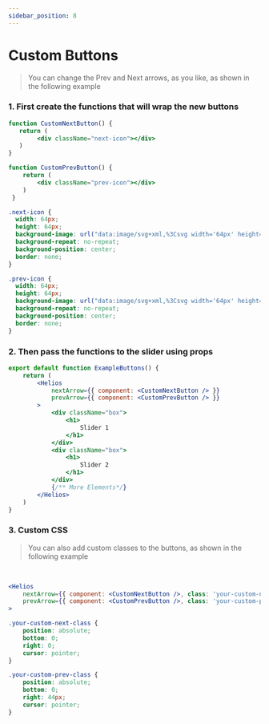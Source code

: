 ```yaml
---
sidebar_position: 8
---
```


# Custom Buttons 

> You can change the Prev and Next arrows, as you like, as shown in the following example

<Example/>

### 1. First create the functions that will wrap the new buttons

```jsx title="exampleButtons.jsx"
function CustomNextButton() {
   return (
        <div className="next-icon"></div>
   )
}

function CustomPrevButton() {
    return (
        <div className="prev-icon"></div>
    )
 }
```

```css title="exampleButtons.css"
.next-icon {
  width: 64px;
  height: 64px;
  background-image: url("data:image/svg+xml,%3Csvg width='64px' height='64px' viewBox='0 0 24 24' fill='none' xmlns='http://www.w3.org/2000/svg' transform='rotate(180)'%3E%3Cg id='SVGRepo_bgCarrier' stroke-width='0'%3E%3C/g%3E%3Cg id='SVGRepo_tracerCarrier' stroke-linecap='round' stroke-linejoin='round'%3E%3C/g%3E%3Cg id='SVGRepo_iconCarrier'%3E%3Cpath d='M15 7L10 12L15 17' stroke='%23ffffff' stroke-width='1.5' stroke-linecap='round' stroke-linejoin='round'%3E%3C/path%3E%3C/g%3E%3C/svg%3E");
  background-repeat: no-repeat;
  background-position: center;
  border: none;
}

.prev-icon {
  width: 64px;
  height: 64px;
  background-image: url("data:image/svg+xml,%3Csvg width='64px' height='64px' viewBox='0 0 24 24' fill='none' xmlns='http://www.w3.org/2000/svg' transform='rotate(0)'%3E%3Cg id='SVGRepo_bgCarrier' stroke-width='0'%3E%3C/g%3E%3Cg id='SVGRepo_tracerCarrier' stroke-linecap='round' stroke-linejoin='round'%3E%3C/g%3E%3Cg id='SVGRepo_iconCarrier'%3E%3Cpath d='M15 7L10 12L15 17' stroke='white' stroke-width='1.5' stroke-linecap='round' stroke-linejoin='round'%3E%3C/path%3E%3C/g%3E%3C/svg%3E");
  background-repeat: no-repeat;
  background-position: center;
  border: none;
}
```

### 2. Then pass the functions to the slider using props

```jsx title="exampleButtons.jsx" {4,5}
export default function ExampleButtons() {
    return (
        <Helios
            nextArrow={{ component: <CustomNextButton /> }}
            prevArrow={{ component: <CustomPrevButton /> }}
        >
            <div className="box">
                <h1>
                    Slider 1
                </h1>
            </div>
            <div className="box">
                <h1>
                    Slider 2
                </h1>
            </div>
            {/** More Elements*/}
        </Helios>
    )
}
```

### 3. Custom CSS
> You can also add custom classes to the buttons, as shown in the following example

<ExampleCSS/>
<br/>

```jsx title="exampleButtons.jsx" {2,3}
<Helios
    nextArrow={{ component: <CustomNextButton />, class: 'your-custom-next-class' }}
    prevArrow={{ component: <CustomPrevButton />, class: 'your-custom-prev-class' }}
>
```

```css title="exampleButtons.css"
.your-custom-next-class {
    position: absolute;
    bottom: 0;
    right: 0;
    cursor: pointer;
}

.your-custom-prev-class {
    position: absolute;
    bottom: 0;
    right: 44px;
    cursor: pointer;
}
```